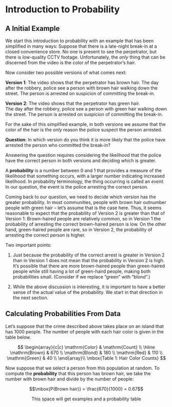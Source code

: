 # Introduction to Probability

## A Initial Example

We start this introduction to probability with an example that has been simplified in many ways:
Suppose that there is a late-night break-in at a closed convenience store.
No one is present to see the perpetrator, but there is low-quality CCTV footage. 
Unfortunately, the *only* thing that can be discerned from the video is the color of the perpetrator's hair.

Now consider two possible versions of what comes next:

**Version 1**: The video shows that the perpetrator has brown hair. 
The day after the robbery, police see a person with brown hair walking down the street. 
The person is arrested on suspicion of committing the break-in.

**Version 2**: The video shows that the perpetrator has green hair.  
The day after the robbery, police see a person with green hair walking down the street. 
The person is arrested on suspicion of committing the break-in.

For the sake of this simplified example, 
in both versions we assume that the color of the hair is the *only* reason the police suspect the person arrested.

**Question**: In which version do you think it is more likely that the police have arrested the person who committed the break-in?

Answering the question requires considering the likelihood that the police have the correct person in both versions and deciding which is greater.  

A **probability** is a number between 0 and 1 that provides a measure of the likelihood that something occurs, 
with a larger number indicating increased likelihood. In probability terminology, the thing occurring is called an *event*. 
In our question, the event is the police arresting the correct person.

Coming back to our question, we need to decide which version has the greater probability. In most communities, 
people with brown hair outnumber people with green hair -- let's assume that is the case here. 
Thus, it seems reasonable to expect that the probability of Version 2 is greater than that of Version 1: 
Brown-haired people are relatively common, so in Version 1 the probability of arresting the correct brown-haired person is low. 
On the other hand, green-haired people are rare, so in Version 2, the probability of arresting the correct person is higher.

Two important points:

1) Just because the probability of the correct arrest is greater in Version 2 than in Version 1 does not mean that the probability in Version 2 is high.
It's possible that there are more brown-haired people than green-haired people while still having a lot of green-haird people, 
making both probabilities small. (Consider if we replace "green" with "blond".)

2) While the above discussion is interesting, it is important to have a better sense of the actual value of the probability. 
We start in that direction in the next section.

## Calculating Probabilities From Data

Let's suppose that the crime described above takes place on an island that has 1000 people. 
The number of people with each hair color is given in the table below.

$$
\begin{array}{c|c}
 \mathrm{Color} & \mathrm{Count} \\ \hline
\mathrm{Brown} & 670  \\ 
\mathrm{Blond} & 180  \\ 
\mathrm{Red} & 110  \\ 
\mathrm{Green} & 40  \\ 
\end{array}\\
\mbox{Table 1: Hair Color Counts}
$$

Now suppose that we select a person from this population at random. To compute the **probability** that this person has brown hair,
we take the number with brown hair and divide by the number of people:

$$\mbox{P(Brown hair)} = \frac{670}{1000} = 0.67$$

$$\mbox{This space will get examples and a probability table}$$
